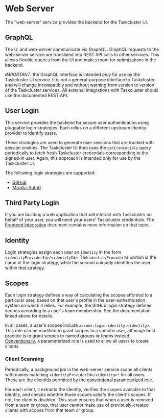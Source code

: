 
<ReferenceLinks logs />

# Web Server

The "web-server" service provides the backend for the Taskcluster UI.

## GraphQL

The UI and web-server communicate via GraphQL.
GraphQL requests to the web-server service are translated into REST API calls to other services.
This allows flexible queries from the UI and makes room for optimizations in the backend.

*IMPORTANT*: the GraphQL interface is intended *only* for use by the Taskcluster UI service.
It is not a general-purpose interface to Taskcluster and will change incompatibly and without warning from version to version of the Taskcluster services.
All external integrations with Taskcluster should use the documented REST API.

## User Login

This service provides the backend for secure user authentication using pluggable login strategies.
Each relies on a different upstream identity provider to identify users.

These strategies are used to generate user sessions that are tracked with session cookies.
The Taskcluster UI then uses the `getCredentials` query periodically to fetch fresh Taskcluster credentials corresponding to the signed-in user.
Again, this approach is intended only for use by the Taskcluster UI.

The following login strategies are supported:

* [GitHub](/docs/reference/core/web-server/github-login-strategy)
* [Mozilla-Auth0](/docs/reference/core/web-server/mozilla-auth0-login-strategy)

## Third Party Login

If you are building a web application that will interact with Taskcluster on behalf of your user,
you will need your users' Taskcluster credentials. The [Frontend Integration](/docs/manual/using/integration/frontend)
document contains more information on that topic.

## Identity

Login strategies assign each user an `identity` in the form `<identityProviderId>/<identityId>`.
The `identityProviderId` portion is the name of the login strategy, while the second uniquely identifies the user within that strategy.

## Scopes

Each login strategy defines a way of calculating the scopes afforded to a particular user, based on that user's profile in the user-authentication system on which it relies.
For example, the GitHub login strategy defines scopes according to a user's team membership.
See the documentation linked above for details.

In all cases, a user's scopes include `assume:login-identity:<identity>`.
This role can be modified to grant scopes to a specific user, although best practice is to grant scopes to named groups or teams instead.
[Conventionally](/docs/manual/design/conventions/login-identities), a parameterized role is used to allow all users to create clients.

### Client Scanning

Periodically, a background job in the web-server service scans all clients with names matching `<identityProviderId>/<identity>*` for all users.
These are the clientIds permitted by the [conventional](/docs/manual/design/conventions/login-identities) parameterized role.

For each client, it extracts the identity, verifies the scopes available to that identity, and checks whether those scopes satisfy the client's scopes.
If not, the client is disabled.
This scan ensures that when a user is removed from a team or group, that user cannot make use of previously-created clients with scopes from that team or group.
